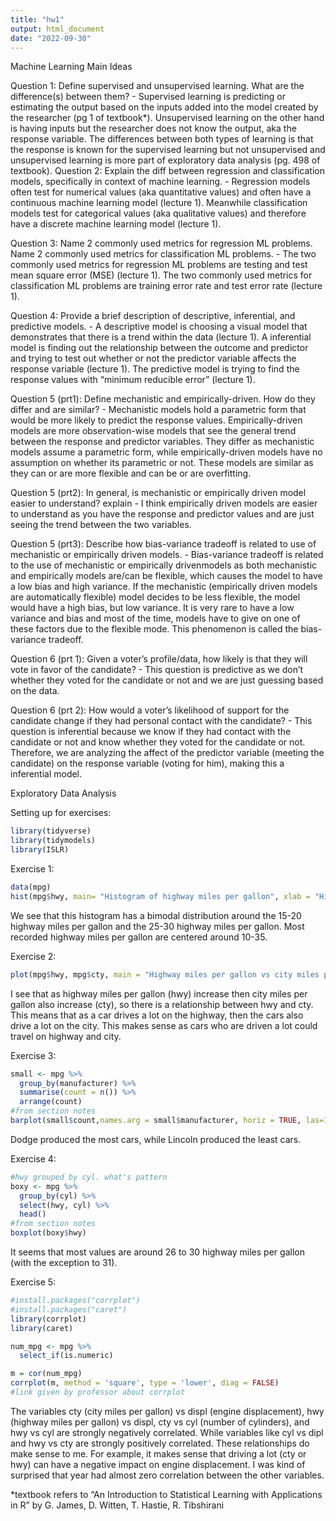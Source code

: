 ```yaml
---
title: "hw1"
output: html_document
date: "2022-09-30"
---
```


Machine Learning Main Ideas

Question 1: Define supervised and unsupervised learning. What are the 
difference(s) between them?
- Supervised learning is predicting or estimating the output based on the inputs added into the model created by the researcher (pg 1 of textbook*). Unsupervised learning on the other hand is having inputs but the researcher does not know the output, aka the response variable. The differences between both types of learning is that the response is known for the supervised learning but not unsupervised and unsupervised learning is more part of exploratory data analysis (pg. 498 of textbook). 
Question 2: Explain the diff between regression and classification models, specifically in context of machine learning.
- Regression models often test for numerical values (aka quantitative values) and often have a continuous machine learning model (lecture 1). Meanwhile classification models test for categorical values (aka qualitative values) and therefore have a discrete machine learning model (lecture 1). 

Question 3: Name 2 commonly used metrics for regression ML problems. Name 2 commonly used metrics for classification ML problems. 
- The two commonly used metrics for regression ML problems are testing and test mean square error (MSE) (lecture 1). The two commonly used metrics for classification ML problems are training error rate and test error rate (lecture 1).

Question 4: Provide a brief description of descriptive, inferential, and predictive models. 
- A descriptive model is choosing a visual model that demonstrates that there is a trend within the data (lecture 1). A inferential model is finding out the relationship between the outcome and predictor and trying to test out whether or not the predictor variable affects the response variable (lecture 1). The predictive model is trying to find the response values with "minimum reducible error" (lecture 1). 

Question 5 (prt1): Define mechanistic and empirically-driven. How do they differ and are similar?
- Mechanistic models hold a parametric form that would be more likely to predict the response values. Empirically-driven models are more observation-wise models that see the general trend between the response and predictor variables. They differ as mechanistic models assume a parametric form, while empirically-driven models have no assumption on whether its parametric or not. These models are similar as they can or are more flexible and can be or are overfitting. 

Question 5 (prt2): In general, is mechanistic or empirically driven model easier to understand? explain
- I think empirically driven models are easier to understand as you have the response and predictor values and are just seeing the trend between the two variables.

Question 5 (prt3): Describe how bias-variance tradeoff is related to use of mechanistic or empirically driven models. 
- Bias-variance tradeoff is related to the use of mechanistic or empirically drivenmodels as both mechanistic and empirically models are/can be flexible, which causes the model to have a low bias and high variance. If the mechanistic (empirically driven models are automatically flexible) model decides to be less flexible, the model would have a high bias, but low variance. It is very rare to have a low variance and bias and most of the time, models have to give on one of these factors due to the flexible mode. This phenomenon is called the bias-variance tradeoff. 

Question 6 (prt 1): Given a voter's profile/data, how likely is that they will vote in favor of the candidate?
- This question is predictive as we don't whether they voted for the candidate or not and we are just guessing based on the data. 

Question 6 (prt 2): How would a voter's likelihood of support for the candidate change if they had personal contact with the candidate?
- This question is inferential because we know if they had contact with the candidate or not and know whether they voted for the candidate or not. Therefore, we are analyzing the affect of the predictor variable (meeting the candidate) on the response variable (voting for him), making this a inferential model. 

Exploratory Data Analysis

Setting up for exercises:
```r
library(tidyverse)
library(tidymodels)
library(ISLR)
```

Exercise 1:
```r
data(mpg)
hist(mpg$hwy, main= "Histogram of highway miles per gallon", xlab = "Highway miles per gallon (hwy)")
```


We see that this histogram has a bimodal distribution around the 15-20 highway miles per gallon and the 25-30 highway miles per gallon. Most recorded highway miles per gallon are centered around 10-35.  


Exercise 2:
```r
plot(mpg$hwy, mpg$cty, main = "Highway miles per gallon vs city miles per gallon", xlab = "Highway miles per gallon", ylab = "City miles per gallon")
```


I see that as highway miles per gallon (hwy) increase then city miles per gallon also increase (cty), so there is a relationship between hwy and cty. This means that as a car drives a lot on the highway, then the cars also drive a lot on the city. This makes sense as cars who are driven a lot could travel on highway and city. 


Exercise 3:


```r
small <- mpg %>%
  group_by(manufacturer) %>%
  summarise(count = n()) %>%
  arrange(count)
#from section notes
barplot(small$count,names.arg = small$manufacturer, horiz = TRUE, las=1)

```


Dodge produced the most cars, while Lincoln produced the least cars. 


Exercise 4: 
```r
#hwy grouped by cyl. what's pattern
boxy <- mpg %>%
  group_by(cyl) %>%
  select(hwy, cyl) %>%
  head()
#from section notes
boxplot(boxy$hwy)

```


It seems that most values are around 26 to 30 highway miles per gallon (with the exception to 31).

Exercise 5:
```r
#install.packages("corrplot")
#install.packages("caret")
library(corrplot)
library(caret)

num_mpg <- mpg %>%
  select_if(is.numeric) 

m = cor(num_mpg)
corrplot(m, method = 'square', type = 'lower', diag = FALSE)
#link given by professor about corrplot

```


The variables cty (city miles per gallon) vs displ (engine displacement), hwy (highway miles per gallon) vs displ, cty vs cyl (number of cylinders), and hwy vs cyl are strongly negatively correlated. While variables like cyl vs dipl and hwy vs cty are strongly positively correlated. These relationships do make sense to me. For example, it makes sense that driving a lot (cty or hwy) can have a negative impact on engine displacement. I was kind of surprised that year had almost zero correlation between the other variables. 


*textbook refers to "An Introduction to Statistical Learning with Applications in R" by G. James, D. Witten, T. Hastie, R. Tibshirani